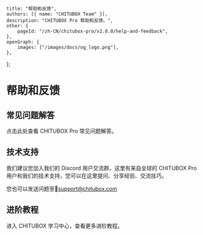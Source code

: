 
	title: "帮助和反馈",
	authors: [{ name: "CHITUBOX Team" }],
	description: "CHITUBOX Pro 帮助和反馈。",
	other: {
		pageId: "/zh-CN/chitubox-pro/v2.0.0/help-and-feedback",
	},
	openGraph: {
		images: ["/images/docs/og_logo.png"],
	},
};

# 帮助和反馈

## 常见问题解答

点击<Link href="/zh-CN/faq/latest/chitubox-pro-faq">此处</Link>查看 CHITUBOX Pro 常见问题解答。

## 技术支持

我们建议您加入我们的 <Link href="https://discord.gg/t595GxfUnT">Discord 用户交流群</Link>，这里有来自全球的 CHITUBOX Pro 用户和我们的技术支持，您可以在这里提问、分享经验、交流技巧。

您也可以发送问题至<Link href="mailto://support@chitubox.com">📧support@chitubox.com</Link>

## 进阶教程

进入 CHITUBOX 学习中心，查看更多<Link href="https://www.chitubox.com/zh-Hans/academy/advanced">进阶教程</Link>。

